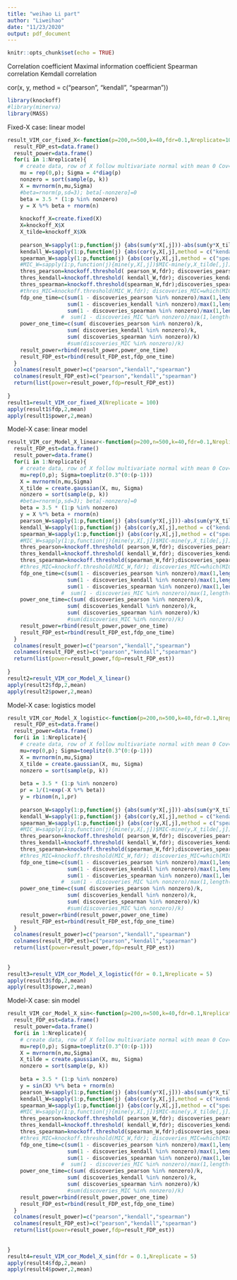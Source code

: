 ```yaml
---
title: "weihao Li part"
author: "Liweihao"
date: "11/23/2020"
output: pdf_document
---
```


```r
knitr::opts_chunk$set(echo = TRUE)
```

Correlation coefficient
Maximal information coefficient
Spearman correlation 
Kemdall correlation

cor(x, y, method = c("pearson", "kendall", "spearman"))

```r
library(knockoff)
#library(minerva)
library(MASS)
```

Fixed-X case: linear model

```r


result_VIM_cor_fixed_X<-function(p=200,n=500,k=40,fdr=0.1,Nreplicate=100){
  result_FDP_est=data.frame()
  result_power=data.frame()
  for(i in 1:Nreplicate){
    # create data, row of X follow multivariate normal with mean 0 Cov=diagonal matrix
    mu = rep(0,p); Sigma = 4*diag(p)
    nonzero = sort(sample(p, k))
    X = mvrnorm(n,mu,Sigma)
    #beta=rnorm(p,sd=3); beta[-nonzero]=0
    beta = 3.5 * (1:p %in% nonzero)
    y = X %*% beta + rnorm(n)
    
    knockoff_X=create.fixed(X)
    X=knockoff_X$X
    X_tilde=knockoff_X$Xk
    
    pearson_W=sapply(1:p,function(j) {abs(sum(y*X[,j]))-abs(sum(y*X_tilde[,j]))})
    kendall_W=sapply(1:p,function(j) {abs(cor(y,X[,j],method = c("kendall")))-abs(cor(y,X_tilde[,j],method = c("kendall")))})
    spearman_W=sapply(1:p,function(j) {abs(cor(y,X[,j],method = c("spearman")))-abs(cor(y,X_tilde[,j],method = c("spearman")))})
    #MIC_W=sapply(1:p,function(j){mine(y,X[,j])$MIC-mine(y,X_tilde[,j])$MIC})
    thres_pearson=knockoff.threshold( pearson_W,fdr); discoveries_pearson = which(pearson_W > thres_pearson)
    thres_kendall=knockoff.threshold( kendall_W,fdr); discoveries_kendall = which(kendall_W > thres_kendall)
    thres_spearman=knockoff.threshold(spearman_W,fdr);discoveries_spearman=which(spearman_W>thres_spearman)
    #thres_MIC=knockoff.threshold(MIC_W,fdr); discoveries_MIC=which(MIC_W>thres_MIC)
    fdp_one_time=c(sum(1 - discoveries_pearson %in% nonzero)/max(1,length(discoveries_pearson)),
                   sum(1 - discoveries_kendall %in% nonzero)/max(1,length(discoveries_kendall)),
                   sum(1 - discoveries_spearman %in% nonzero)/max(1,length(discoveries_spearman)))
                 #  sum(1 - discoveries_MIC %in% nonzero)/max(1,length(discoveries_MIC)))
    power_one_time=c(sum( discoveries_pearson %in% nonzero)/k,
                   sum( discoveries_kendall %in% nonzero)/k,
                   sum( discoveries_spearman %in% nonzero)/k)
                   #sum(discoveries_MIC %in% nonzero)/k)
    result_power=rbind(result_power,power_one_time)
    result_FDP_est=rbind(result_FDP_est,fdp_one_time)
  }
  colnames(result_power)=c("pearson","kendall","spearman")
  colnames(result_FDP_est)=c("pearson","kendall","spearman")
  return(list(power=result_power,fdp=result_FDP_est))
  
}
result1=result_VIM_cor_fixed_X(Nreplicate = 100)
apply(result1$fdp,2,mean)
apply(result1$power,2,mean)
```


Model-X case: linear model
```r
result_VIM_cor_Model_X_linear<-function(p=200,n=500,k=40,fdr=0.1,Nreplicate=100){
  result_FDP_est=data.frame()
  result_power=data.frame()
  for(i in 1:Nreplicate){
    # create data, row of X follow multivariate normal with mean 0 Cov=diagonal matrix
    mu=rep(0,p); Sigma=toeplitz(0.3^(0:(p-1)))
    X = mvrnorm(n,mu,Sigma)
    X_tilde = create.gaussian(X, mu, Sigma)
    nonzero = sort(sample(p, k))
    #beta=rnorm(p,sd=3); beta[-nonzero]=0
    beta = 3.5 * (1:p %in% nonzero)
    y = X %*% beta + rnorm(n)
    pearson_W=sapply(1:p,function(j) {abs(sum(y*X[,j]))-abs(sum(y*X_tilde[,j]))})
    kendall_W=sapply(1:p,function(j) {abs(cor(y,X[,j],method = c("kendall")))-abs(cor(y,X_tilde[,j],method = c("kendall")))})
    spearman_W=sapply(1:p,function(j) {abs(cor(y,X[,j],method = c("spearman")))-abs(cor(y,X_tilde[,j],method = c("spearman")))})
    #MIC_W=sapply(1:p,function(j){mine(y,X[,j])$MIC-mine(y,X_tilde[,j])$MIC})
    thres_pearson=knockoff.threshold( pearson_W,fdr); discoveries_pearson = which(pearson_W > thres_pearson)
    thres_kendall=knockoff.threshold( kendall_W,fdr); discoveries_kendall = which(kendall_W > thres_kendall)
    thres_spearman=knockoff.threshold(spearman_W,fdr);discoveries_spearman=which(spearman_W>thres_spearman)
    #thres_MIC=knockoff.threshold(MIC_W,fdr); discoveries_MIC=which(MIC_W>thres_MIC)
    fdp_one_time=c(sum(1 - discoveries_pearson %in% nonzero)/max(1,length(discoveries_pearson)),
                   sum(1 - discoveries_kendall %in% nonzero)/max(1,length(discoveries_kendall)),
                   sum(1 - discoveries_spearman %in% nonzero)/max(1,length(discoveries_spearman)))
                 #  sum(1 - discoveries_MIC %in% nonzero)/max(1,length(discoveries_MIC)))
    power_one_time=c(sum( discoveries_pearson %in% nonzero)/k,
                   sum( discoveries_kendall %in% nonzero)/k,
                   sum( discoveries_spearman %in% nonzero)/k)
                   #sum(discoveries_MIC %in% nonzero)/k)
    result_power=rbind(result_power,power_one_time)
    result_FDP_est=rbind(result_FDP_est,fdp_one_time)
  }
  colnames(result_power)=c("pearson","kendall","spearman")
  colnames(result_FDP_est)=c("pearson","kendall","spearman")
  return(list(power=result_power,fdp=result_FDP_est))
  
}
result2=result_VIM_cor_Model_X_linear()
apply(result2$fdp,2,mean)
apply(result2$power,2,mean)
```

Model-X case: logistics model
```r
result_VIM_cor_Model_X_logistic<-function(p=200,n=500,k=40,fdr=0.1,Nreplicate=100){
  result_FDP_est=data.frame()
  result_power=data.frame()
  for(i in 1:Nreplicate){
    # create data, row of X follow multivariate normal with mean 0 Cov=diagonal matrix
    mu=rep(0,p); Sigma=toeplitz(0.3^(0:(p-1)))
    X = mvrnorm(n,mu,Sigma)
    X_tilde = create.gaussian(X, mu, Sigma)
    nonzero = sort(sample(p, k))
   
    beta = 3.5 * (1:p %in% nonzero)
    pr = 1/(1+exp(-X %*% beta))
    y = rbinom(n,1,pr)
    
    pearson_W=sapply(1:p,function(j) {abs(sum(y*X[,j]))-abs(sum(y*X_tilde[,j]))})
    kendall_W=sapply(1:p,function(j) {abs(cor(y,X[,j],method = c("kendall")))-abs(cor(y,X_tilde[,j],method = c("kendall")))})
    spearman_W=sapply(1:p,function(j) {abs(cor(y,X[,j],method = c("spearman")))-abs(cor(y,X_tilde[,j],method = c("spearman")))})
    #MIC_W=sapply(1:p,function(j){mine(y,X[,j])$MIC-mine(y,X_tilde[,j])$MIC})
    thres_pearson=knockoff.threshold( pearson_W,fdr); discoveries_pearson = which(pearson_W > thres_pearson)
    thres_kendall=knockoff.threshold( kendall_W,fdr); discoveries_kendall = which(kendall_W > thres_kendall)
    thres_spearman=knockoff.threshold(spearman_W,fdr);discoveries_spearman=which(spearman_W>thres_spearman)
    #thres_MIC=knockoff.threshold(MIC_W,fdr); discoveries_MIC=which(MIC_W>thres_MIC)
    fdp_one_time=c(sum(1 - discoveries_pearson %in% nonzero)/max(1,length(discoveries_pearson)),
                   sum(1 - discoveries_kendall %in% nonzero)/max(1,length(discoveries_kendall)),
                   sum(1 - discoveries_spearman %in% nonzero)/max(1,length(discoveries_spearman)))
                 #  sum(1 - discoveries_MIC %in% nonzero)/max(1,length(discoveries_MIC)))
    power_one_time=c(sum( discoveries_pearson %in% nonzero)/k,
                   sum( discoveries_kendall %in% nonzero)/k,
                   sum( discoveries_spearman %in% nonzero)/k)
                   #sum(discoveries_MIC %in% nonzero)/k)
    result_power=rbind(result_power,power_one_time)
    result_FDP_est=rbind(result_FDP_est,fdp_one_time)
  }
  colnames(result_power)=c("pearson","kendall","spearman")
  colnames(result_FDP_est)=c("pearson","kendall","spearman")
  return(list(power=result_power,fdp=result_FDP_est))
  
  
}
result3=result_VIM_cor_Model_X_logistic(fdr = 0.1,Nreplicate = 5)
apply(result3$fdp,2,mean)
apply(result3$power,2,mean)
```

Model-X case: sin model
```r
result_VIM_cor_Model_X_sin<-function(p=200,n=500,k=40,fdr=0.1,Nreplicate=100){
  result_FDP_est=data.frame()
  result_power=data.frame()
  for(i in 1:Nreplicate){
    # create data, row of X follow multivariate normal with mean 0 Cov=diagonal matrix
    mu=rep(0,p); Sigma=toeplitz(0.3^(0:(p-1)))
    X = mvrnorm(n,mu,Sigma)
    X_tilde = create.gaussian(X, mu, Sigma)
    nonzero = sort(sample(p, k))
   
    beta = 3.5 * (1:p %in% nonzero)
    y = sin(X) %*% beta + rnorm(n)
    pearson_W=sapply(1:p,function(j) {abs(sum(y*X[,j]))-abs(sum(y*X_tilde[,j]))})
    kendall_W=sapply(1:p,function(j) {abs(cor(y,X[,j],method = c("kendall")))-abs(cor(y,X_tilde[,j],method = c("kendall")))})
    spearman_W=sapply(1:p,function(j) {abs(cor(y,X[,j],method = c("spearman")))-abs(cor(y,X_tilde[,j],method = c("spearman")))})
    #MIC_W=sapply(1:p,function(j){mine(y,X[,j])$MIC-mine(y,X_tilde[,j])$MIC})
    thres_pearson=knockoff.threshold( pearson_W,fdr); discoveries_pearson = which(pearson_W > thres_pearson)
    thres_kendall=knockoff.threshold( kendall_W,fdr); discoveries_kendall = which(kendall_W > thres_kendall)
    thres_spearman=knockoff.threshold(spearman_W,fdr);discoveries_spearman=which(spearman_W>thres_spearman)
    #thres_MIC=knockoff.threshold(MIC_W,fdr); discoveries_MIC=which(MIC_W>thres_MIC)
    fdp_one_time=c(sum(1 - discoveries_pearson %in% nonzero)/max(1,length(discoveries_pearson)),
                   sum(1 - discoveries_kendall %in% nonzero)/max(1,length(discoveries_kendall)),
                   sum(1 - discoveries_spearman %in% nonzero)/max(1,length(discoveries_spearman)))
                 #  sum(1 - discoveries_MIC %in% nonzero)/max(1,length(discoveries_MIC)))
    power_one_time=c(sum( discoveries_pearson %in% nonzero)/k,
                   sum( discoveries_kendall %in% nonzero)/k,
                   sum( discoveries_spearman %in% nonzero)/k)
                   #sum(discoveries_MIC %in% nonzero)/k)
    result_power=rbind(result_power,power_one_time)
    result_FDP_est=rbind(result_FDP_est,fdp_one_time)
  }
  colnames(result_power)=c("pearson","kendall","spearman")
  colnames(result_FDP_est)=c("pearson","kendall","spearman")
  return(list(power=result_power,fdp=result_FDP_est))
  
  
}
result4=result_VIM_cor_Model_X_sin(fdr = 0.1,Nreplicate = 5)
apply(result4$fdp,2,mean)
apply(result4$power,2,mean)
```

